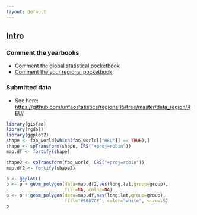 ```yaml
---
layout: default
---
```


## Intro

### Comment the yearbooks

- [Comment the global statistical pocketbook](comment.html)
- [Comment the your regional pocketbook](comment_regional.html)

### Submitted data

- See here: <https://github.com/unfaostatistics/regional15/tree/master/data_region/REU/>

```r
library(gisfao)
library(rgdal)
library(ggplot2)
shape <- fao_world[which(fao_world[["REU"]] == TRUE),]
shape <- spTransform(shape, CRS("+proj=robin"))
map.df <- fortify(shape)

shape2 <- spTransform(fao_world, CRS("+proj=robin"))
map.df2 <- fortify(shape2)

p <- ggplot()
p <- p + geom_polygon(data=map.df2,aes(long,lat,group=group), 
                      fill=NA, color=NA)
p <- p + geom_polygon(data=map.df,aes(long,lat,group=group), 
                      fill="#5087CE", color="white", size=.5)
p
```
